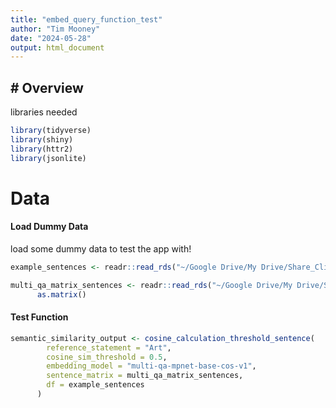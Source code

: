 ```yaml
---
title: "embed_query_function_test"
author: "Tim Mooney"
date: "2024-05-28"
output: html_document
---
```


# Overview
- 

libraries needed
```r
library(tidyverse)
library(shiny)
library(httr2)
library(jsonlite)
```

# Data
#### Load Dummy Data
load some dummy data to test the app with!
```r
example_sentences <- readr::read_rds("~/Google Drive/My Drive/Share_Clients/data_science_project_work/hackafun/data/cleaned_data/for_app/cosmetic_sentences.rds")

multi_qa_matrix_sentences <- readr::read_rds("~/Google Drive/My Drive/Share_Clients/data_science_project_work/hackafun/data/cleaned_data/for_app/cosmetic_sentences_embeddings.rds") %>%
      as.matrix()
```

#### Test Function
```r
semantic_similarity_output <- cosine_calculation_threshold_sentence(
        reference_statement = "Art",
        cosine_sim_threshold = 0.5,
        embedding_model = "multi-qa-mpnet-base-cos-v1",
        sentence_matrix = multi_qa_matrix_sentences,
        df = example_sentences
      ) 
```
